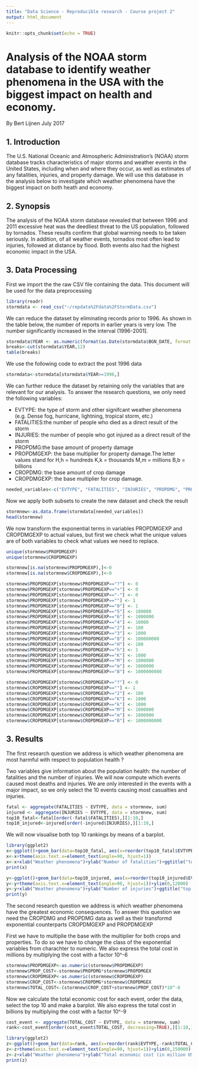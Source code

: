 ---
title: "Data Science - Reproducible research - Course project 2"
output: html_document
---

```{r setup, include=FALSE}
knitr::opts_chunk$set(echo = TRUE)
```


# Analysis of the NOAA storm database to identify weather phenomena in the USA with the biggest impact on health and economy. 

By Bert Lijnen
July 2017

## 1. Introduction

The U.S. National Oceanic and Atmospheric Administration's (NOAA) storm database tracks characteristics of major storms and weather events in the United States, including when and where they occur, as well as estimates of any fatalities, injuries, and property damage. We will use this database in the analysis below to investigate which weather phenomena have the biggest impact on both heath and economy. 

## 2. Synopsis

The analysis of the NOAA storm database revealed that between 1996 and 2011 excessive heat was the  deedliest threat to the US population, followed by tornados. These results confirm that global warming needs to be taken seriously. In addition, of all weather events, tornados most often lead to injuries, followed at distance by flood. Both events also had the highest economic impact in the USA.


## 3. Data Processing

First we import the the raw CSV file containing the data. This document will be used for the data preprocessing

```{r}
library(readr)
stormdata <- read_csv("~/repdata%2Fdata%2FStormData.csv")
```

We can reduce the dataset by eliminating records prior to 1996. As shown in the table below, the number of reports in earlier years is very low. The number significantly increased in the interval (1996-2001].

```{r}
stormdata$YEAR <- as.numeric(format(as.Date(stormdata$BGN_DATE, format = "%m/%d/%Y %H:%M:%S"), "%Y"))
breaks<-cut(stormdata$YEAR,12)
table(breaks)
```

We use the following code to extract the post 1996 data


```{r}
stormdata<-stormdata[stormdata$YEAR>=1996,]
```

We can further reduce the dataset by retaining only the variables that are relevant for our analysis.
To answer the research questions, we only need the following variables:

* EVTYPE: the type of storm and other signifcant weather phenomena (e.g. Dense fog, hurricane, lightning, tropical storm, etc.)
* FATALITIES:the number of people who died as a direct result of the storm
* INJURIES: the number of people who got injured as a direct result of the storm
* PROPDMG:the base amount of property damage
* PROPDMGEXP: the base multiplier for property damage.The letter values stand for
        H,h = hundreds
        K,k = thousands
        M,m = millions
        B,b = billions
* CROPDMG: the base amount of crop damage
* CROPDMGEXP: the base multiplier for crop damage. 

```{r}
needed_variables<-c("EVTYPE", "FATALITIES", "INJURIES", "PROPDMG", "PROPDMGEXP" ,"CROPDMG", "CROPDMGEXP")
```

Now we apply both subsets to create the new dataset and check the result


```{r}
stormnew<-as.data.frame(stormdata[needed_variables])
head(stormnew)
```


We now transform the exponential terms in variables PROPDMGEXP and CROPDMGEXP to actual values, but first we check what the unique values are of both  variables to check what values we need to replace.

```{r}
unique(stormnew$PROPDMGEXP)
unique(stormnew$CROPDMGEXP)

stormnew[is.na(stormnew$PROPDMGEXP),]<-0
stormnew[is.na(stormnew$CROPDMGEXP),]<-0

stormnew$PROPDMGEXP[stormnew$PROPDMGEXP=="?"] <- 0
stormnew$PROPDMGEXP[stormnew$PROPDMGEXP=="+"] <- 0
stormnew$PROPDMGEXP[stormnew$PROPDMGEXP=="-"] <- 0
stormnew$PROPDMGEXP[stormnew$PROPDMGEXP==""] <- 1
stormnew$PROPDMGEXP[stormnew$PROPDMGEXP=="0"] <- 1
stormnew$PROPDMGEXP[stormnew$PROPDMGEXP=="5"] <- 100000
stormnew$PROPDMGEXP[stormnew$PROPDMGEXP=="6"] <- 1000000
stormnew$PROPDMGEXP[stormnew$PROPDMGEXP=="4"] <- 10000
stormnew$PROPDMGEXP[stormnew$PROPDMGEXP=="2"] <- 100
stormnew$PROPDMGEXP[stormnew$PROPDMGEXP=="3"] <- 1000
stormnew$PROPDMGEXP[stormnew$PROPDMGEXP=="8"] <- 100000000
stormnew$PROPDMGEXP[stormnew$PROPDMGEXP=="H"] <- 100
stormnew$PROPDMGEXP[stormnew$PROPDMGEXP=="h"] <- 1
stormnew$PROPDMGEXP[stormnew$PROPDMGEXP=="K"] <- 1000
stormnew$PROPDMGEXP[stormnew$PROPDMGEXP=="M"] <- 1000000
stormnew$PROPDMGEXP[stormnew$PROPDMGEXP=="m"] <- 1000000
stormnew$PROPDMGEXP[stormnew$PROPDMGEXP=="B"] <- 1000000000

stormnew$CROPDMGEXP[stormnew$CROPDMGEXP=="?"] <- 0
stormnew$CROPDMGEXP[stormnew$CROPDMGEXP==""] <- 1
stormnew$CROPDMGEXP[stormnew$CROPDMGEXP=="2"] <- 100
stormnew$CROPDMGEXP[stormnew$CROPDMGEXP=="K"] <- 1000
stormnew$CROPDMGEXP[stormnew$CROPDMGEXP=="k"] <- 1000
stormnew$CROPDMGEXP[stormnew$CROPDMGEXP=="M"] <- 1000000
stormnew$CROPDMGEXP[stormnew$CROPDMGEXP=="m"] <- 1000000
stormnew$CROPDMGEXP[stormnew$CROPDMGEXP=="B"] <- 1000000000
```

## 3. Results

The first research question we address is which weather phenomena are most harmful with respect to population health ?

Two variables give information about the population health: the number of fatalities and the number of injuries. We will now compute which events caused most deaths and injuries. We are only interested in the events with a major impact, so we only select the 10 events causing most casualties and injuries.

```{r}
fatal <- aggregate(FATALITIES ~ EVTYPE, data = stormnew, sum)
injured <- aggregate(INJURIES ~ EVTYPE, data = stormnew, sum)
top10_fatal<-fatal[order(-fatal$FATALITIES),][1:10,]
top10_injured<-injured[order(-injured$INJURIES),][1:10,]
```

We will now visualise both top 10 rankings by means of a barplot.

```{r}
library(ggplot2)
x<-ggplot()+geom_bar(data=top10_fatal, aes(x=reorder(top10_fatal$EVTYPE,-top10_fatal$FATALITIES), y=top10_fatal$FATALITIES), stat="identity")
x<-x+theme(axis.text.x=element_text(angle=90, hjust=1))
x<-x+xlab("Weather phenomena")+ylab("Number of fatalities")+ggtitle("top 10 deadliest weather phenomena (1996-2011)")+theme(axis.text.x=element_text(angle=90, hjust=1))
print(x)

y<-ggplot()+geom_bar(data=top10_injured, aes(x=reorder(top10_injured$EVTYPE,-top10_injured$INJURIES), y=top10_injured$INJURIES), stat="identity")
y<-y+theme(axis.text.x=element_text(angle=90, hjust=1))+ylim(0,12000)
y<-y+xlab("Weather phenomena")+ylab("Number of injuries")+ggtitle("top 10 weather phenomena causing injuries (1996-2011)")+theme(axis.text.x=element_text(angle=90, hjust=1))
print(y)
```

The second research question we address is which weather phenomena have the greatest economic consequences. To answer this question we need the CROPDMG and PROPDMG data as well as their transformd exponential counterparts CROPDMGEXP and PROPDMGEXP

First we have to multiplie the base with the multiplier for both crops and properties. To do so we have to change the class of the exponential variables from charachter to numeric. We also express the total cost in millions by multiplying the cost with a factor 10^-6

```{r}
stormnew$PROPDMGEXP<-as.numeric(stormnew$PROPDMGEXP)
stormnew$PROP_COST<-stormnew$PROPDMG*stormnew$PROPDMGEX
stormnew$CROPDMGEXP<-as.numeric(stormnew$CROPDMGEXP)
stormnew$CROP_COST<-stormnew$CROPDMG*stormnew$CROPDMGEX
stormnew$TOTAL_COST<-(stormnew$CROP_COST+stormnew$PROP_COST)*10^-6
```

Now we calculate the total economic cost for each event, order the data, select the top 10 and make a barplot. We also express the total cost in billions by multiplying the cost with a factor 10^-9


```{r}
cost_event <- aggregate(TOTAL_COST ~ EVTYPE, data = stormnew, sum)
rank<-cost_event[order(cost_event$TOTAL_COST, decreasing=TRUE),][1:10,]

library(ggplot2)
z<-ggplot()+geom_bar(data=rank, aes(x=reorder(rank$EVTYPE,-rank$TOTAL_COST), y=rank$TOTAL_COST), stat="identity")
z<-z+theme(axis.text.x=element_text(angle=90, hjust=1))+ylim(0,150000)
z<-z+xlab("Weather phenomena")+ylab("Total economic cost (in million US dollar")+ggtitle("top 10 weather phenomena with highest economic impact (1996-2011)")+theme(axis.text.x=element_text(angle=90, hjust=1))
print(z)

```